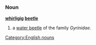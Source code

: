 =={{en}}==
{{wikipedia}}
[[Category:English nouns]]
===Noun===
'''[[whirligig]] [[beetle]]'''

#a [[water beetle]] of the family ''Gyrinidae''.